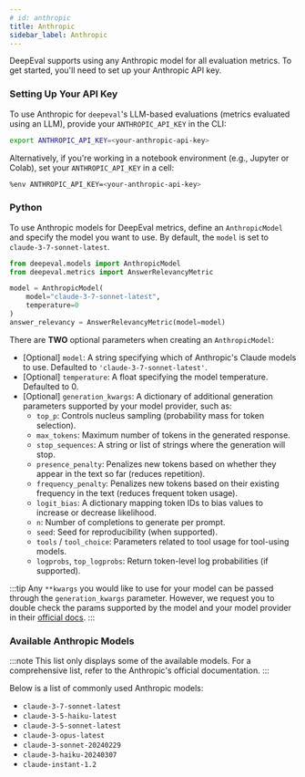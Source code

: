 ```yaml
---
# id: anthropic
title: Anthropic
sidebar_label: Anthropic
---
```


DeepEval supports using any Anthropic model for all evaluation metrics. To get started, you'll need to set up your Anthropic API key.

### Setting Up Your API Key

To use Anthropic for `deepeval`'s LLM-based evaluations (metrics evaluated using an LLM), provide your `ANTHROPIC_API_KEY` in the CLI:

```bash
export ANTHROPIC_API_KEY=<your-anthropic-api-key>
```

Alternatively, if you're working in a notebook environment (e.g., Jupyter or Colab), set your `ANTHROPIC_API_KEY` in a cell:

```bash
%env ANTHROPIC_API_KEY=<your-anthropic-api-key>
```

### Python

To use Anthropic models for DeepEval metrics, define an `AnthropicModel` and specify the model you want to use. By default, the `model` is set to `claude-3-7-sonnet-latest`.

```python
from deepeval.models import AnthropicModel
from deepeval.metrics import AnswerRelevancyMetric

model = AnthropicModel(
    model="claude-3-7-sonnet-latest",
    temperature=0
)
answer_relevancy = AnswerRelevancyMetric(model=model)
```

There are **TWO** optional parameters when creating an `AnthropicModel`:

- [Optional] `model`: A string specifying which of Anthropic's Claude models to use. Defaulted to `'claude-3-7-sonnet-latest'`.
- [Optional] `temperature`: A float specifying the model temperature. Defaulted to 0.
- [Optional] `generation_kwargs`: A dictionary of additional generation parameters supported by your model provider, such as:
    - `top_p`: Controls nucleus sampling (probability mass for token selection).
    - `max_tokens`: Maximum number of tokens in the generated response.
    - `stop_sequences`: A string or list of strings where the generation will stop.
    - `presence_penalty`: Penalizes new tokens based on whether they appear in the text so far (reduces repetition).
    - `frequency_penalty`: Penalizes new tokens based on their existing frequency in the text (reduces frequent token usage).
    - `logit_bias`: A dictionary mapping token IDs to bias values to increase or decrease likelihood.
    - `n`: Number of completions to generate per prompt.
    - `seed`: Seed for reproducibility (when supported).
    - `tools` / `tool_choice`: Parameters related to tool usage for tool-using models.
    - `logprobs`, `top_logprobs`: Return token-level log probabilities (if supported).

:::tip
Any `**kwargs` you would like to use for your model can be passed through the `generation_kwargs` parameter. However, we request you to double check the params supported by the model and your model provider in their [official docs](https://docs.anthropic.com/en/docs/about-claude/models/overview).
:::

### Available Anthropic Models

:::note
This list only displays some of the available models. For a comprehensive list, refer to the Anthropic's official documentation.
:::

Below is a list of commonly used Anthropic models:

- `claude-3-7-sonnet-latest`
- `claude-3-5-haiku-latest`
- `claude-3-5-sonnet-latest`
- `claude-3-opus-latest`
- `claude-3-sonnet-20240229`
- `claude-3-haiku-20240307`
- `claude-instant-1.2`
